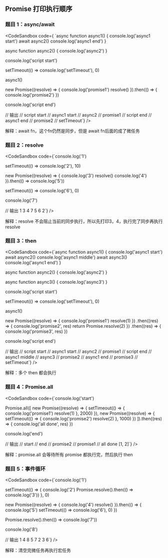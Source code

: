 
## Promise 打印执行顺序

### 题目 1：async/await

<CodeSandbox code={
`async function async1() {
  console.log('async1 start')
  await async2()
  console.log('async1 end')
}

async function async2() {
console.log('async2')
}

console.log('script start')

setTimeout(() => console.log('setTimeout'), 0)

async1()

new Promise((resolve) => {
console.log('promise1')
resolve()
}).then(() => {
console.log('promise2')
})

console.log('script end')

// 输出
// script start
// async1 start
// async2
// promise1
// script end
// async1 end
// promise2
// setTimeout`} />

解释：await fn，这个fn仍然是同步，但是 await fn后面的成了微任务

### 题目 2：resolve

<CodeSandbox code={`console.log('1')

setTimeout(() => console.log('2'), 10)

new Promise((resolve) => {
console.log('3')
resolve()
console.log('4')
}).then(() => console.log('5'))

setTimeout(() => console.log('6'), 0)

console.log('7')

// 输出 1 3 4 7 5 6 2`} />

解释：resolve 不会阻止当前的同步执行，所以先打印3，4，执行完了同步再执行resolve

### 题目 3：then

<CodeSandbox code={`async function async1() {
  console.log('async1 start')
  await async2()
  console.log('async1 middle')
  await async3()
  console.log('async1 end')
}

async function async2() {
console.log('async2')
}

async function async3() {
console.log('async3')
}

console.log('script start')

setTimeout(() => console.log('setTimeout'), 0)

async1()

new Promise((resolve) => {
console.log('promise1')
resolve(1)
})
.then((res) => {
console.log('promise2', res)
return Promise.resolve(2)
})
.then((res) => {
console.log('promise3', res)
})

console.log('script end')

// 输出
// script start
// async1 start
// async2
// promise1
// script end
// async1 middle
// async3
// promise2
// async1 end
// promise3
// setTimeout`} />

解释：多个 then 都会执行

### 题目 4：Promise.all

<CodeSandbox code={`console.log('start')

Promise.all([
new Promise((resolve) => {
setTimeout(() => {
console.log('promise1')
resolve(1)
}, 2000)
}),
new Promise((resolve) => {
setTimeout(() => {
console.log('promise2')
resolve(2)
}, 1000)
})
]).then((res) => {
console.log('all done', res)
})

console.log('end')

// 输出
// start
// end
// promise2
// promise1
// all done [1, 2]`} />

解释：promise.all 会等待所有 promise 都执行完，然后执行 then

### 题目 5：事件循环

<CodeSandbox code={`console.log('1')

setTimeout(() => {
console.log('2')
Promise.resolve().then(() => console.log('3'))
}, 0)

new Promise((resolve) => {
console.log('4')
resolve()
}).then(() => {
console.log('5')
setTimeout(() => console.log('6'), 0)
})

Promise.resolve().then(() => console.log('7'))

console.log('8')

// 输出 1 4 8 5 7 2 3 6`} />

解释：清空完微任务再执行宏任务
